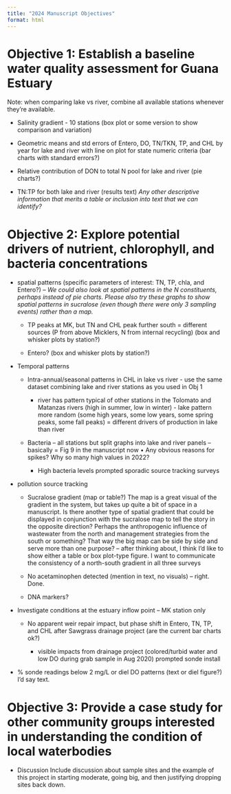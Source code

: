 ```yaml
---
title: "2024 Manuscript Objectives"
format: html
---
```


# Objective 1: Establish a baseline water quality assessment for Guana Estuary

Note: when comparing lake vs river, combine all available stations whenever they’re available.

-   Salinity gradient - 10 stations (box plot or some version to show comparison and variation)

-   Geometric means and std errors of Entero, DO, TN/TKN, TP, and CHL by year for lake and river with line on plot for state numeric criteria (bar charts with standard errors?)

-   Relative contribution of DON to total N pool for lake and river (pie charts?)

-   TN:TP for both lake and river (results text) *Any other descriptive information that merits a table or inclusion into text that we can identify?*

# Objective 2: Explore potential drivers of nutrient, chlorophyll, and bacteria concentrations

-   spatial patterns (specific parameters of interest: TN, TP, chla, and Entero?) – *We could also look at spatial patterns in the N constituents, perhaps instead of pie charts. Please also try these graphs to show spatial patterns in sucralose (even though there were only 3 sampling events) rather than a map.*

    -   TP peaks at MK, but TN and CHL peak further south = different sources (P from above Micklers, N from internal recycling) (box and whisker plots by station?)

    -   Entero? (box and whisker plots by station?)

-   Temporal patterns

    -   Intra-annual/seasonal patterns in CHL in lake vs river - use the same dataset combining lake and river stations as you used in Obj 1

        -   river has pattern typical of other stations in the Tolomato and Matanzas rivers (high in summer, low in winter) - lake pattern more random (some high years, some low years, some spring peaks, some fall peaks) = different drivers of production in lake than river

    -   Bacteria – all stations but split graphs into lake and river panels – basically = Fig 9 in the manuscript now • Any obvious reasons for spikes? Why so many high values in 2022?

        -   High bacteria levels prompted sporadic source tracking surveys

-   pollution source tracking

    -   Sucralose gradient (map or table?) The map is a great visual of the gradient in the system, but takes up quite a bit of space in a manuscript. Is there another type of spatial gradient that could be displayed in conjunction with the sucralose map to tell the story in the opposite direction? Perhaps the anthropogenic influence of wastewater from the north and management strategies from the south or something? That way the big map can be side by side and serve more than one purpose? – after thinking about, I think I’d like to show either a table or box plot-type figure. I want to communicate the consistency of a north-south gradient in all three surveys

    -   No acetaminophen detected (mention in text, no visuals) – right. Done.

    -   DNA markers?

-   Investigate conditions at the estuary inflow point – MK station only

    -   No apparent weir repair impact, but phase shift in Entero, TN, TP, and CHL after Sawgrass drainage project (are the current bar charts ok?)

        -   visible impacts from drainage project (colored/turbid water and low DO during grab sample in Aug 2020) prompted sonde install

-   \% sonde readings below 2 mg/L or diel DO patterns (text or diel figure?) I’d say text.

# Objective 3: Provide a case study for other community groups interested in understanding the condition of local waterbodies

-   Discussion Include discussion about sample sites and the example of this project in starting moderate, going big, and then justifying dropping sites back down.
